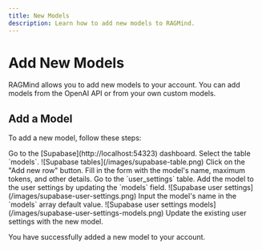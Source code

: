 ```yaml
---
title: New Models
description: Learn how to add new models to RAGMind.
---
```


# Add New Models

RAGMind allows you to add new models to your account. You can add models from the OpenAI API or from your own custom models.

## Add a Model

To add a new model, follow these steps:

<Steps>
  <Step title="Go to supabase">
    Go to the [Supabase](http://localhost:54323) dashboard.
  </Step>
  <Step title="Select the table models">
    Select the table `models`. ![Supabase tables](/images/supabase-table.png)
  </Step>
  <Step title="Add a new model">Click on the "Add new row" button.</Step>
  <Step title="Fill in the form">
    Fill in the form with the model's name, maximum tokens, and other details.
  </Step>
  <Step title="Go to the user_settings table">
    Go to the `user_settings` table.
  </Step>
  <Step title="Add the model to the user settings">
    Add the model to the user settings by updating the `models` field.
    ![Supabase user settings](/images/supabase-user-settings.png)
  </Step>
  <Step title="Input the model's name">
    Input the model's name in the `models` array default value. ![Supabase user
    settings models](/images/supabase-user-settings-models.png)
  </Step>
  <Step title="Update existing user settings">
    Update the existing user settings with the new model.
  </Step>
</Steps>

You have successfully added a new model to your account.
